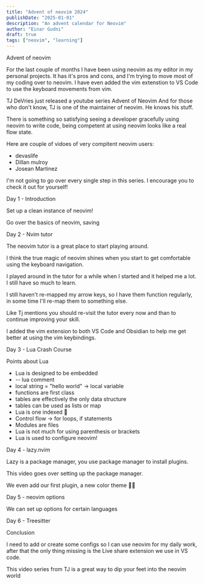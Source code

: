 ```yaml
---
title: "Advent of neovim 2024"
publishDate: "2025-01-01"
description: "An advent calendar for Neovim"
author: "Einar Gudni"
draft: true
tags: ["neovim", "learning"]
---
```



<SubHeading>Advent of neovim</SubHeading>
<Draft />

<div class="mt-2">

  <p class="mt-2">
    For the last couple of months I have been using neovim as my editor in my personal projects.
    It has it's pros and cons, and I'm trying to move most of my coding over to neovim. I have even added
    the vim extenstion to VS Code to use the keyboard movements from vim.
  </p>

  <p class="mt-2">
    TJ DeVries just released a youtube series <InlineLink href="https://www.youtube.com/watch?v=TQn2hJeHQbM&list=PLep05UYkc6wTyBe7kPjQFWVXTlhKeQejM">Advent of Neovim</InlineLink>
    And for those who don't know, TJ is one of the maintainer of neovim. He knows his stuff.
  </p>
  
  <p class="mt-2">There is something so satisfying seeing a developer gracefully using neovim to write code, being competent at using neovim looks like a real flow state.</p>
  <p class="mt-2">Here are couple of vidoes of very compitent neovim users:</p>
  <ul class="mt-2">
    <li><InlineLink href="https://www.youtube.com/watch?v=4g26x6FzuBU&t=795s">devaslife</InlineLink></li>
    <li><InlineLink href="https://www.youtube.com/watch?v=6mPef7GHpek">Dillan mulroy</InlineLink></li>
    <li><InlineLink href="https://www.youtube.com/watch?v=DTMllOxW8YY&t=212s">Josean Martinez</InlineLink></li>
  </ul>

  <p class="mt-2">I'm not going to go over every single step in this series. I encourage you to check it out for yourself!</p>

  <SubHeading>Day 1 - Introduction</SubHeading> 

  <p class="mt-2">Set up a clean instance of neovim!</p>
  <p class="mt-2">Go over the basics of neovim, saving</p>

  <SubHeading>Day 2 - Nvim tutor</SubHeading>
  <p class="mt-2">The neovim tutor is a great place to start playing around.</p> 
  <p class="mt-2">I think the true magic of neovim shines when you start to get comfortable using the keyboard navigation.</p>

  <p class="mt-2">I played around in the tutor for a while when I started and it helped me a lot. I still have so much to learn.</p>

  <p class="mt-2">I still haven't re-mapped my arrow keys, so I have them function regularly, in some time I'll re-map them to something else.</p>

  <p class="mt-2">Like Tj mentions you should re-visit the tutor every now and than to continue improving your skill.</p>

  <p class="mt-2">I added the vim extension to both VS Code and Obsidian to help me get better at using the vim keybindings.</p>

  <SubHeading>Day 3 - Lua Crash Course</SubHeading>

  <p class="mt-2">Points about Lua</p>
  <ul class="mt-2">
    <li>Lua is designed to be embedded</li>
    <li>-- lua comment</li>
    <li>local string = "hello world" → local variable</li>
    <li>functions are first class</li>
    <li>tables are effectively the only data structure</li>
    <li>tables can be used as lists or map</li>
    <li>Lua is one indexed 👀</li>
    <li>Control flow → for loops, if statements</li>
    <li>Modules are files</li>
    <li>Lua is not much for using parenthesis or brackets</li>
    <li>Lua is used to configure neovim!</li>
  </ul>

  <SubHeading>Day 4 - lazy.nvim</SubHeading>

  <p class="mt-2">Lazy is a package manager, you use package manager to install plugins.</p>

  <p class="mt-2">This video goes over setting up the package manager.</p>
  <p class="mt-2">We even add our first plugin, a new color theme 💅🏼</p>

  <SubHeading>Day 5 - neovim options</SubHeading>

  <p class="mt-2">We can set up options for certain languages</p>

  <SubHeading>Day 6 - Treesitter</SubHeading>
  

  <SubHeading>Conclusion</SubHeading>

  <p class="mt-2">I need to add or create some configs so I can use neovim for my daily work, after that the only thing missing is the Live share extension we use in VS code.</p>

  <p class="mt-2">This video series from TJ is a great way to dip your feet into the neovim world</p>

</div>
